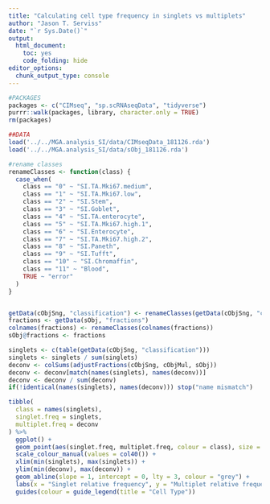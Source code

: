 ```yaml
---
title: "Calculating cell type frequency in singlets vs multiplets"
author: "Jason T. Serviss"
date: "`r Sys.Date()`"
output:
  html_document:
    toc: yes
    code_folding: hide
editor_options: 
  chunk_output_type: console
---
```


```r
#PACKAGES
packages <- c("CIMseq", "sp.scRNAseqData", "tidyverse")
purrr::walk(packages, library, character.only = TRUE)
rm(packages)

##DATA
load('../../MGA.analysis_SI/data/CIMseqData_181126.rda')
load('../../MGA.analysis_SI/data/sObj_181126.rda')

#rename classes
renameClasses <- function(class) {
  case_when(
    class == "0" ~ "SI.TA.Mki67.medium",
    class == "1" ~ "SI.TA.Mki67.low",
    class == "2" ~ "SI.Stem",
    class == "3" ~ "SI.Goblet",
    class == "4" ~ "SI.TA.enterocyte",
    class == "5" ~ "SI.TA.Mki67.high.1",
    class == "6" ~ "SI.Enterocyte",
    class == "7" ~ "SI.TA.Mki67.high.2",
    class == "8" ~ "SI.Paneth",
    class == "9" ~ "SI.Tufft",
    class == "10" ~ "SI.Chromaffin",
    class == "11" ~ "Blood",
    TRUE ~ "error"
  )
}


getData(cObjSng, "classification") <- renameClasses(getData(cObjSng, "classification"))
fractions <- getData(sObj, "fractions")
colnames(fractions) <- renameClasses(colnames(fractions))
sObj@fractions <- fractions
```


```r
singlets <- c(table(getData(cObjSng, "classification")))
singlets <- singlets / sum(singlets)
deconv <- colSums(adjustFractions(cObjSng, cObjMul, sObj))
deconv <- deconv[match(names(singlets), names(deconv))]
deconv <- deconv / sum(deconv)
if(!identical(names(singlets), names(deconv))) stop("name mismatch")
```

```r
tibble(
  class = names(singlets),
  singlet.freq = singlets,
  multiplet.freq = deconv
) %>%
  ggplot() +
  geom_point(aes(singlet.freq, multiplet.freq, colour = class), size = 3) +
  scale_colour_manual(values = col40()) +
  xlim(min(singlets), max(singlets)) +
  ylim(min(deconv), max(deconv)) +
  geom_abline(slope = 1, intercept = 0, lty = 3, colour = "grey") +
  labs(x = "Singlet relative frequency", y = "Multiplet relative frequency") +
  guides(colour = guide_legend(title = "Cell Type"))
```


